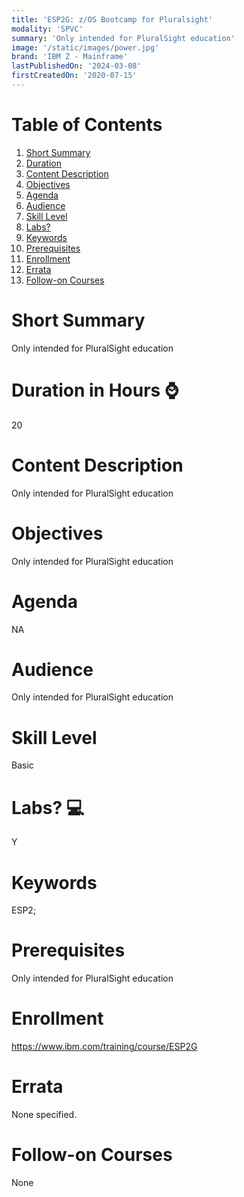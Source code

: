 ```yaml
---
title: 'ESP2G: z/OS Bootcamp for Pluralsight'
modality: 'SPVC'
summary: 'Only intended for PluralSight education'
image: '/static/images/power.jpg'
brand: 'IBM Z - Mainframe'
lastPublishedOn: '2024-03-08'
firstCreatedOn: '2020-07-15'
---
```

# Table of Contents
1.  [Short Summary](#short-summary)
2.  [Duration](#duration-in-hours-)
3.  [Content Description](#content-description)
4.  [Objectives](#objectives)
5.  [Agenda](#agenda)
6.  [Audience](#audience)
7.  [Skill Level](#skill-level)
8.  [Labs?](#labs-)
9.  [Keywords](#keywords)
10. [Prerequisites](#prerequisites)
11. [Enrollment](#enrollment)
12. [Errata](#errata)
13. [Follow-on Courses](#follow-on-courses)

# Short Summary
Only intended for PluralSight education

# Duration in Hours ⌚
20

# Content Description
Only intended for PluralSight education



# Objectives
Only intended for PluralSight education



# Agenda
NA



# Audience
Only intended for PluralSight education



# Skill Level
Basic

# Labs? 💻
Y

# Keywords
ESP2;

# Prerequisites
Only intended for PluralSight education



# Enrollment
https://www.ibm.com/training/course/ESP2G

# Errata
None specified.

# Follow-on Courses
None


